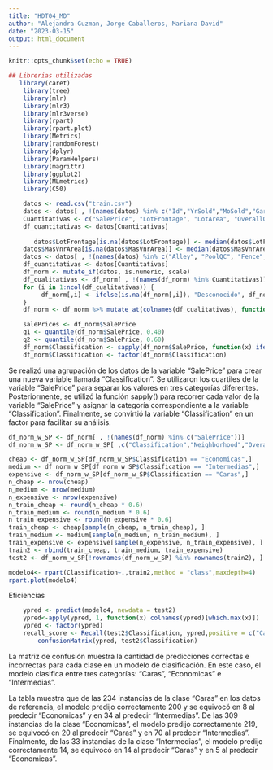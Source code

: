 ---
title: "HDT04_MD"
author: "Alejandra Guzman, Jorge Caballeros, Mariana David"
date: "2023-03-15"
output: html_document
---

```{r setup, include=FALSE}
knitr::opts_chunk$set(echo = TRUE)
```

```{r, include=FALSE}
## Librerias utilizadas
   library(caret)
    library(tree)
    library(mlr)
    library(mlr3)
    library(mlr3verse)
    library(rpart)
    library(rpart.plot)
    library(Metrics)
    library(randomForest)
    library(dplyr)
    library(ParamHelpers)
    library(magrittr)
    library(ggplot2)
    library(MLmetrics)
    library(C50)
```

```{r include=FALSE}
    datos <- read.csv("train.csv")
    datos <- datos[ , !(names(datos) %in% c("Id","YrSold","MoSold","GarageYrBlt","MSSubClass","YearBuilt"))]
    Cuantitativas <- c("SalePrice", "LotFrontage", "LotArea", "OverallQual", "OverallCond", "MasVnrArea", "BsmtFinSF1", "BsmtFinSF2", "BsmtUnfSF", "TotalBsmtSF", "X1stFlrSF", "X2ndFlrSF", "LowQualFinSF", "GrLivArea", "BsmtFullBath", "BsmtHalfBath", "FullBath", "HalfBath", "BedroomAbvGr", "KitchenAbvGr", "TotRmsAbvGrd", "Fireplaces", "GarageCars", "GarageArea", "WoodDeckSF", "OpenPorchSF", "EnclosedPorch", "X3SsnPorch", "ScreenPorch", "PoolArea", "MiscVal")
    df_cuantitativas <- datos[Cuantitativas]
    
       datos$LotFrontage[is.na(datos$LotFrontage)] <- median(datos$LotFrontage, na.rm = TRUE)
    datos$MasVnrArea[is.na(datos$MasVnrArea)] <- median(datos$MasVnrArea, na.rm = TRUE)
    datos <- datos[ , !(names(datos) %in% c("Alley", "PoolQC", "Fence", "MiscFeature","FireplaceQu"))]
    df_cuantitativas <- datos[Cuantitativas] 
    df_norm <- mutate_if(datos, is.numeric, scale)
    df_cualitativas <- df_norm[ , !(names(df_norm) %in% Cuantitativas)]
    for (i in 1:ncol(df_cualitativas)) {
         df_norm[,i] <- ifelse(is.na(df_norm[,i]), "Desconocido", df_norm[,i])
    }
    df_norm <- df_norm %>% mutate_at(colnames(df_cualitativas), function(x) as.factor(x))

```

```{r}
    salePrices <- df_norm$SalePrice
    q1 <- quantile(df_norm$SalePrice, 0.40)
    q2 <- quantile(df_norm$SalePrice, 0.60)
    df_norm$Classification <- sapply(df_norm$SalePrice, function(x) ifelse(x < q1, "cheap", ifelse(x < q2, "medium", "expensive")))
    df_norm$Classification <- factor(df_norm$Classification)
```

Se realizó una agrupación de los datos de la variable "SalePrice" para crear una nueva variable llamada "Classification". Se utilizaron los cuartiles de la variable "SalePrice" para separar los valores en tres categorías diferentes. Posteriormente, se utilizó la función sapply() para recorrer cada valor de la variable "SalePrice" y asignar la categoría correspondiente a la variable "Classification". Finalmente, se convirtió la variable "Classification" en un factor para facilitar su análisis.

```{r}

df_norm_w_SP <- df_norm[ , !(names(df_norm) %in% c("SalePrice"))]
df_norm_w_SP <- df_norm_w_SP[ ,c("Classification","Neighborhood","OverallQual","LotFrontage","MSZoning") ]

cheap <- df_norm_w_SP[df_norm_w_SP$Classification == "Economicas",]
medium <- df_norm_w_SP[df_norm_w_SP$Classification == "Intermedias",]
expensive <- df_norm_w_SP[df_norm_w_SP$Classification == "Caras",]
n_cheap <- nrow(cheap)
n_medium <- nrow(medium)
n_expensive <- nrow(expensive)
n_train_cheap <- round(n_cheap * 0.6)
n_train_medium <- round(n_medium * 0.6)
n_train_expensive <- round(n_expensive * 0.6)
train_cheap <- cheap[sample(n_cheap, n_train_cheap), ]
train_medium <- medium[sample(n_medium, n_train_medium), ]
train_expensive <- expensive[sample(n_expensive, n_train_expensive), ]
train2 <- rbind(train_cheap, train_medium, train_expensive)
test2 <- df_norm_w_SP[!rownames(df_norm_w_SP) %in% rownames(train2), ]

modelo4<- rpart(Classification~.,train2,method = "class",maxdepth=4)
rpart.plot(modelo4)


```


Eficiencias

```{r}
    ypred <- predict(modelo4, newdata = test2)
    ypred<-apply(ypred, 1, function(x) colnames(ypred)[which.max(x)])
    ypred <- factor(ypred)
    recall_score <- Recall(test2$Classification, ypred,positive = c("Caras","Intermedias","Economicas"))
        confusionMatrix(ypred, test2$Classification)

```

La matriz de confusión muestra la cantidad de predicciones correctas e incorrectas para cada clase en un modelo de clasificación. En este caso, el modelo clasifica entre tres categorías: "Caras", "Economicas" e "Intermedias".

La tabla muestra que de las 234 instancias de la clase "Caras" en los datos de referencia, el modelo predijo correctamente 200 y se equivocó en 8 al predecir "Economicas" y en 34 al predecir "Intermedias". De las 309 instancias de la clase "Economicas", el modelo predijo correctamente 219, se equivocó en 20 al predecir "Caras" y en 70 al predecir "Intermedias". Finalmente, de las 33 instancias de la clase "Intermedias", el modelo predijo correctamente 14, se equivocó en 14 al predecir "Caras" y en 5 al predecir "Economicas".

